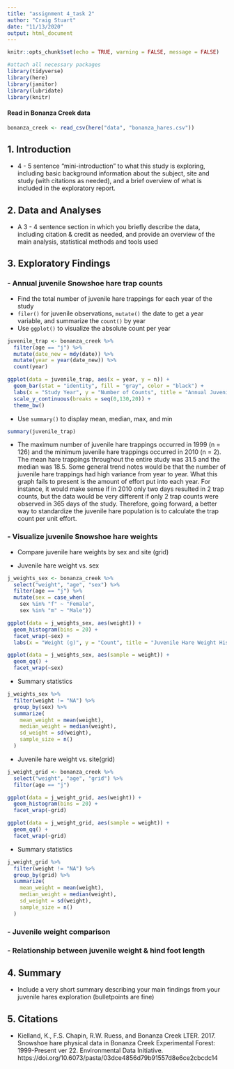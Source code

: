 ```yaml
---
title: "assignment 4_task 2"
author: "Craig Stuart"
date: "11/13/2020"
output: html_document
---
```


```r
knitr::opts_chunk$set(echo = TRUE, warning = FALSE, message = FALSE)

#attach all necessary packages
library(tidyverse)
library(here)
library(janitor)
library(lubridate)
library(knitr)
```

#### Read in Bonanza Creek data
```r
bonanza_creek <- read_csv(here("data", "bonanza_hares.csv"))
```

## 1. Introduction
- 4 - 5 sentence "mini-introduction" to what this study is exploring, including basic background information about the subject, site and study (with citations as needed), and a brief overview of what is included in the exploratory report.

## 2. Data and Analyses
- A 3 - 4 sentence section in which you briefly describe the data, including citation & credit as needed, and provide an overview of the main analysis, statistical methods and tools used

## 3. Exploratory Findings

### - Annual juvenile Snowshoe hare trap counts

- Find the total number of juvenile hare trappings for each year of the study
- `filer()` for juvenile observations, `mutate()` the date to get a year variable, and summarize the `count()` by year
- Use `ggplot()` to visualize the absolute count per year

```r
juvenile_trap <- bonanza_creek %>% 
  filter(age == "j") %>% 
  mutate(date_new = mdy(date)) %>% 
  mutate(year = year(date_new)) %>% 
  count(year)

ggplot(data = juvenile_trap, aes(x = year, y = n)) +
  geom_bar(stat = "identity", fill = "gray", color = "black") +
  labs(x = "Study Year", y = "Number of Counts", title = "Annual Juvenile Hare Trap Counts") +
  scale_y_continuous(breaks = seq(0,130,20)) +
  theme_bw()
```

- Use `summary()` to display mean, median, max, and min

```r
summary(juvenile_trap)
```
- The maximum number of juvenile hare trappings occurred in 1999 (n = 126) and the minimum juvenile hare trappings occurred in 2010 (n = 2). The mean hare trappings throughout the entire study was 31.5 and the median was 18.5. Some general trend notes would be that the number of juvenile hare trappings had high variance from year to year. What this graph fails to present is the amount of effort put into each year. For instance, it would make sense if in 2010 only two days resulted in 2 trap counts, but the data would be very different if only 2 trap counts were observed in 365 days of the study. Therefore, going forward, a better way to standardize the juvenile hare population is to calculate the trap count per unit effort.


### - Visualize juvenile Snowshoe hare weights 

- Compare juvenile hare weights by sex and site (grid)

- Juvenile hare weight vs. sex
```r
j_weights_sex <- bonanza_creek %>% 
  select("weight", "age", "sex") %>% 
  filter(age == "j") %>% 
  mutate(sex = case_when(
    sex %in% "f" ~ "Female",
    sex %in% "m" ~ "Male"))

ggplot(data = j_weights_sex, aes(weight)) +
  geom_histogram(bins = 20) +
  facet_wrap(~sex) +
  labs(x = "Weight (g)", y = "Count", title = "Juvenile Hare Weight Histogram Distribution by Sex")

ggplot(data = j_weights_sex, aes(sample = weight)) +
  geom_qq() +
  facet_wrap(~sex)
```

- Summary statistics
```r
j_weights_sex %>% 
  filter(weight != "NA") %>% 
  group_by(sex) %>% 
  summarize(
    mean_weight = mean(weight),
    median_weight = median(weight),
    sd_weight = sd(weight),
    sample_size = n()
  )
```

- Juvenile hare weight vs. site(grid)

```r
j_weight_grid <- bonanza_creek %>% 
  select("weight", "age", "grid") %>% 
  filter(age == "j")

ggplot(data = j_weight_grid, aes(weight)) +
  geom_histogram(bins = 20) +
  facet_wrap(~grid)

ggplot(data = j_weight_grid, aes(sample = weight)) +
  geom_qq() +
  facet_wrap(~grid)
```
- Summary statistics
```r
j_weight_grid %>% 
  filter(weight != "NA") %>% 
  group_by(grid) %>% 
  summarize(
    mean_weight = mean(weight),
    median_weight = median(weight),
    sd_weight = sd(weight),
    sample_size = n()
  )
```

### - Juvenile weight comparison

### - Relationship between juvenile weight & hind foot length

## 4. Summary
- Include a very short summary describing your main findings from your juvenile hares exploration (bulletpoints are fine)

## 5. Citations
- Kielland, K., F.S. Chapin, R.W. Ruess, and Bonanza Creek LTER. 2017. Snowshoe hare physical data in Bonanza Creek Experimental Forest: 1999-Present ver 22. Environmental Data Initiative. https://doi.org/10.6073/pasta/03dce4856d79b91557d8e6ce2cbcdc14







